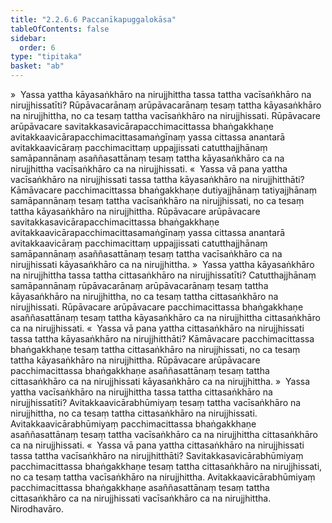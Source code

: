 ```yaml
---
title: "2.2.6.6 Paccanīkapuggalokāsa"
tableOfContents: false
sidebar:
  order: 6
type: "tipitaka"
basket: "ab"
---
```



<DynamicBreadcrumb />

<Division number="126">

<Paragraph number="549">
»  Yassa yattha kāyasaṅkhāro na nirujjhittha tassa tattha vacīsaṅkhāro na nirujjhissatīti?
</Paragraph>

<Paragraph number="550">
Rūpāvacarānaṃ arūpāvacarānaṃ tesaṃ tattha kāyasaṅkhāro na nirujjhittha, no ca tesaṃ tattha vacīsaṅkhāro na nirujjhissati. Rūpāvacare arūpāvacare savitakkasavicārapacchimacittassa bhaṅgakkhaṇe avitakkaavicārapacchimacittasamaṅgīnaṃ yassa cittassa anantarā avitakkaavicāraṃ pacchimacittaṃ uppajjissati catutthajjhānaṃ samāpannānaṃ asaññasattānaṃ tesaṃ tattha kāyasaṅkhāro ca na nirujjhittha vacīsaṅkhāro ca na nirujjhissati.
</Paragraph>

<Paragraph number="551">
«  Yassa vā pana yattha vacīsaṅkhāro na nirujjhissati tassa tattha kāyasaṅkhāro na nirujjhitthāti?
</Paragraph>

<Paragraph number="552">
Kāmāvacare pacchimacittassa bhaṅgakkhaṇe dutiyajjhānaṃ tatiyajjhānaṃ samāpannānaṃ tesaṃ tattha vacīsaṅkhāro na nirujjhissati, no ca tesaṃ tattha kāyasaṅkhāro na nirujjhittha. Rūpāvacare arūpāvacare savitakkasavicārapacchimacittassa bhaṅgakkhaṇe avitakkaavicārapacchimacittasamaṅgīnaṃ yassa cittassa anantarā avitakkaavicāraṃ pacchimacittaṃ uppajjissati catutthajjhānaṃ samāpannānaṃ asaññasattānaṃ tesaṃ tattha vacīsaṅkhāro ca na nirujjhissati kāyasaṅkhāro ca na nirujjhittha.
</Paragraph>

<Paragraph number="553">
»  Yassa yattha kāyasaṅkhāro na nirujjhittha tassa tattha cittasaṅkhāro na nirujjhissatīti?
</Paragraph>

<Paragraph number="554">
Catutthajjhānaṃ samāpannānaṃ rūpāvacarānaṃ arūpāvacarānaṃ tesaṃ tattha kāyasaṅkhāro na nirujjhittha, no ca tesaṃ tattha cittasaṅkhāro na nirujjhissati. Rūpāvacare arūpāvacare pacchimacittassa bhaṅgakkhaṇe asaññasattānaṃ tesaṃ tattha kāyasaṅkhāro ca na nirujjhittha cittasaṅkhāro ca na nirujjhissati.
</Paragraph>

<Paragraph number="555">
«  Yassa vā pana yattha cittasaṅkhāro na nirujjhissati tassa tattha kāyasaṅkhāro na nirujjhitthāti?
</Paragraph>

<Paragraph number="556">
Kāmāvacare pacchimacittassa bhaṅgakkhaṇe tesaṃ tattha cittasaṅkhāro na nirujjhissati, no ca tesaṃ tattha kāyasaṅkhāro na nirujjhittha. Rūpāvacare arūpāvacare pacchimacittassa bhaṅgakkhaṇe asaññasattānaṃ tesaṃ tattha cittasaṅkhāro ca na nirujjhissati kāyasaṅkhāro ca na nirujjhittha.
</Paragraph>

</Division>
<Division number="127">

<Paragraph number="557">
»  Yassa yattha vacīsaṅkhāro na nirujjhittha tassa tattha cittasaṅkhāro na nirujjhissatīti?
</Paragraph>

<Paragraph number="558">
Avitakkaavicārabhūmiyaṃ tesaṃ tattha vacīsaṅkhāro na nirujjhittha, no ca tesaṃ tattha cittasaṅkhāro na nirujjhissati. Avitakkaavicārabhūmiyaṃ pacchimacittassa bhaṅgakkhaṇe asaññasattānaṃ tesaṃ tattha vacīsaṅkhāro ca na nirujjhittha cittasaṅkhāro ca na nirujjhissati.
</Paragraph>

<Paragraph number="559">
«  Yassa vā pana yattha cittasaṅkhāro na nirujjhissati tassa tattha vacīsaṅkhāro na nirujjhitthāti?
</Paragraph>

<Paragraph number="560">
Savitakkasavicārabhūmiyaṃ pacchimacittassa bhaṅgakkhaṇe tesaṃ tattha cittasaṅkhāro na nirujjhissati, no ca tesaṃ tattha vacīsaṅkhāro na nirujjhittha. Avitakkaavicārabhūmiyaṃ pacchimacittassa bhaṅgakkhaṇe asaññasattānaṃ tesaṃ tattha cittasaṅkhāro ca na nirujjhissati vacīsaṅkhāro ca na nirujjhittha.

</Paragraph>
</Division>

<Paragraph number="561" type="center">
Nirodhavāro.
</Paragraph>